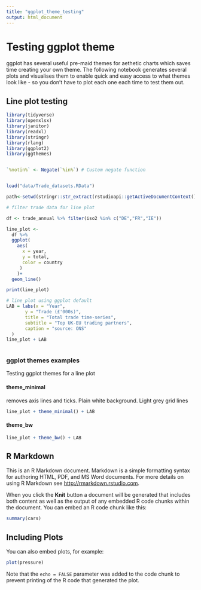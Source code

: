 ---
title: "ggplot_theme_testing"
output: html_document
---

# Testing ggplot theme

ggplot has several useful pre-maid themes for aethetic charts which saves time creating your own theme. The following notebook generates several plots and visualises them to enable quick and easy access to what themes look like - so you don't have to plot each one each time to test them out. 

## Line plot testing

```{r}

library(tidyverse)
library(openxlsx) 
library(janitor)
library(readxl)
library(stringr)
library(rlang)
library(ggplot2)
library(ggthemes)  


`%notin%` <- Negate(`%in%`) # Custom negate function


load("data/Trade_datasets.RData")

path<-setwd(stringr::str_extract(rstudioapi::getActiveDocumentContext()$path,".+[/]")) 

# filter trade data for line plot 

df <- trade_annual %>% filter(iso2 %in% c("DE","FR","IE"))

line_plot <- 
  df %>%
  ggplot(
    aes(
      x = year,
      y = total,
      color = country
     )
    )+
  geom_line()

print(line_plot)

```

```{r}

# line plot using ggplot default 
LAB = labs(x = "Year",
       y = "Trade (£'000s)",
       title = "Total trade time-series",
       subtitle = "Top UK-EU trading partners",
       caption = "source: ONS"
  )
line_plot + LAB
  

```


### ggplot themes examples

Testing ggplot themes for a line plot

#### theme_minimal

removes axis lines and ticks. Plain white background. Light grey grid lines

```{r}
line_plot + theme_minimal() + LAB
```

#### theme_bw


``` {r}

line_plot + theme_bw() + LAB


```

## R Markdown


This is an R Markdown document. Markdown is a simple formatting syntax for authoring HTML, PDF, and MS Word documents. For more details on using R Markdown see <http://rmarkdown.rstudio.com>.

When you click the **Knit** button a document will be generated that includes both content as well as the output of any embedded R code chunks within the document. You can embed an R code chunk like this:

```{r cars}
summary(cars)
```

## Including Plots

You can also embed plots, for example:

```{r pressure, echo=FALSE}
plot(pressure)
```

Note that the `echo = FALSE` parameter was added to the code chunk to prevent printing of the R code that generated the plot.
